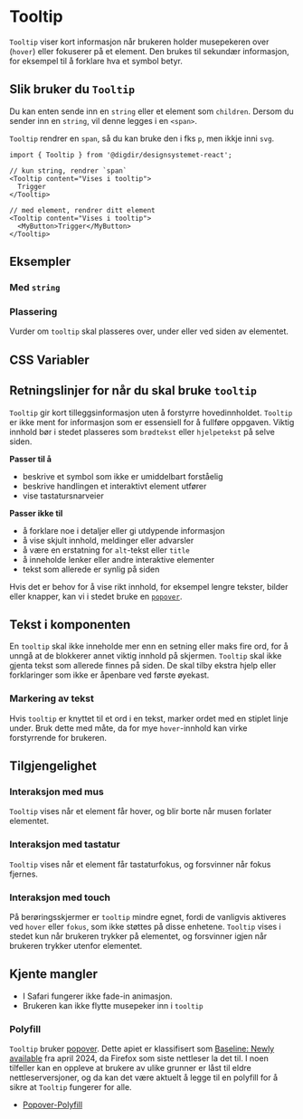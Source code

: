 
<Meta of={TooltipStories} />

# Tooltip
`Tooltip` viser kort informasjon når brukeren holder musepekeren over (`hover`) eller fokuserer på et element. Den brukes til sekundær informasjon, for eksempel til å forklare hva et symbol betyr.

<Primary />
<Controls />

## Slik bruker du `Tooltip`

Du kan enten sende inn en `string` eller et element som `children`. Dersom du sender inn en `string`, vil denne legges i en `<span>`.

`Tooltip` rendrer en `span`, så du kan bruke den i fks `p`, men ikkje inni `svg`.

```tsx
import { Tooltip } from '@digdir/designsystemet-react';

// kun string, rendrer `span`
<Tooltip content="Vises i tooltip">
  Trigger
</Tooltip>

// med element, rendrer ditt element
<Tooltip content="Vises i tooltip">
  <MyButton>Trigger</MyButton>
</Tooltip>
```
## Eksempler

### Med `string`

<Canvas of={TooltipStories.WithString} />

### Plassering
Vurder om `tooltip` skal plasseres over, under eller ved siden av elementet. 

<Canvas of={TooltipStories.Placement} />

## CSS Variabler

<CssVariables css={css} />

## Retningslinjer for når du skal bruke `tooltip` 
`Tooltip` gir kort tilleggsinformasjon uten å forstyrre hovedinnholdet. `Tooltip` er ikke ment for informasjon som er essensiell for å fullføre oppgaven. Viktig innhold bør i stedet plasseres som `brødtekst` eller `hjelpetekst` på selve siden.

**Passer til å**

* beskrive et symbol som ikke er umiddelbart forståelig
* beskrive handlingen et interaktivt element utfører
* vise tastatursnarveier
    

**Passer ikke til**

* å forklare noe i detaljer eller gi utdypende informasjon
* å vise skjult innhold, meldinger eller advarsler
* å være en erstatning for `alt`-tekst eller `title`
* å inneholde lenker eller andre interaktive elementer
* tekst som allerede er synlig på siden

Hvis det er behov for å vise rikt innhold, for eksempel lengre tekster, bilder eller knapper, kan vi i stedet bruke en [`popover`](docs/komponenter-popover--docs).

## Tekst i komponenten

En `tooltip` skal ikke inneholde mer enn en setning eller maks fire ord, for å unngå at de blokkerer annet viktig innhold på skjermen. `Tooltip` skal ikke gjenta tekst som allerede finnes på siden. De skal tilby ekstra hjelp eller forklaringer som ikke er åpenbare ved første øyekast.

### Markering av tekst
Hvis `tooltip` er knyttet til et ord i en tekst, marker ordet med en stiplet linje under. Bruk dette med måte, da for mye `hover`-innhold kan virke forstyrrende for brukeren.

## Tilgjengelighet

### Interaksjon med mus
`Tooltip` vises når et element får hover, og blir borte når musen forlater elementet.

### Interaksjon med tastatur
`Tooltip` vises når et element får tastaturfokus, og forsvinner når fokus fjernes.

### Interaksjon med touch
På berøringsskjermer er `tooltip` mindre egnet, fordi de vanligvis aktiveres ved `hover` eller `fokus`, som ikke støttes på disse enhetene. `Tooltip` vises i stedet kun når brukeren trykker på elementet, og forsvinner igjen når brukeren trykker utenfor elementet.

## Kjente mangler

- I Safari fungerer ikke fade-in animasjon.
- Brukeren kan ikke flytte musepeker inn i `tooltip`

### Polyfill

`Tooltip` bruker [popover](https://developer.mozilla.org/en-US/docs/Web/HTML/Reference/Global_attributes/popover). Dette apiet er klassifisert som [Baseline: Newly available](https://developer.mozilla.org/en-US/docs/Glossary/Baseline/Compatibility) fra april 2024, da Firefox som siste nettleser la det til. I noen tilfeller kan en oppleve at brukere av ulike grunner er låst til eldre nettleserversjoner, og da kan det være aktuelt å legge til en polyfill for å sikre at `Tooltip` fungerer for alle.
* [Popover-Polyfill](https://github.com/oddbird/popover-polyfill)
